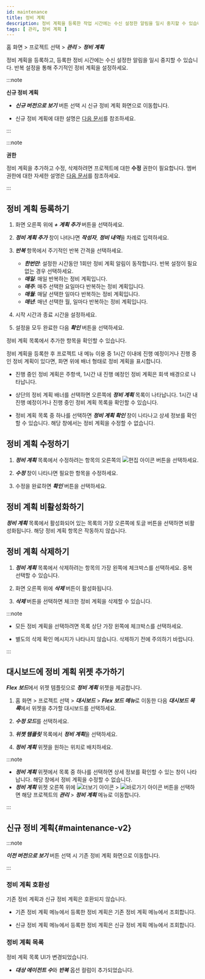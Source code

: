 ```yaml
---
id: maintenance
title: 정비 계획
description: 정비 계획을 등록한 작업 시간에는 수신 설정한 알림을 일시 중지할 수 있습니다.
tags: [ 관리, 정비 계획 ]
---
```


홈 화면 > 프로젝트 선택 > ***관리*** > ***정비 계획***

<ImgLang img='maintenance.png' desc='정비 계획' />

정비 계획을 등록하고, 등록한 정비 시간에는 수신 설정한 알림을 일시 중지할 수 있습니다. 반복 설정을 통해 주기적인 정비 계획을 설정하세요.

:::note 

**신규 정비 계획**

* ***신규 버전으로 보기*** 버튼 선택 시 신규 정비 계획 화면으로 이동합니다. 

* 신규 정비 계획에 대한 설명은 [다음 문서](#maintenance-v2)를 참조하세요.

:::

:::note

**권한**

정비 계획을 추가하고 수정, 삭제하려면 프로젝트에 대한 **수정** 권한이 필요합니다. 멤버 권한에 대한 자세한 설명은 [다음 문서](../project/project-structure#project-auth)를 참조하세요.

:::

## 정비 계획 등록하기

1. 화면 오른쪽 위에 ***+ 계획 추가*** 버튼을 선택하세요.

1. ***정비 계획 추가*** 창이 나타나면 ***작성자***, ***정비 내역***을 차례로 입력하세요.

    <ImgLang img='maintenance-add.png' desc='정비 계획 추가' />

1. ***반복*** 항목에서 주기적인 반복 간격을 선택하세요.

    * ***한번만***: 설정한 시간동안 1회만 정비 계획 알림이 동작합니다. 반복 설정이 필요 없는 경우 선택하세요.
    * ***매일***: 매일 반복하는 정비 계획입니다.
    * ***매주***: 매주 선택한 요일마다 반복하는 정비 계획입니다.
    * ***매월***: 매달 선택한 일마다 반복하는 정비 계획입니다.
    * ***매년***: 매년 선택한 월, 일마다 반복하는 정비 계획입니다.

1. 시작 시간과 종료 시간을 설정하세요.

1. 설정을 모두 완료한 다음 ***확인*** 버튼을 선택하세요.

정비 계획 목록에서 추가한 항목을 확인할 수 있습니다. 

정비 계획을 등록한 후 프로젝트 내 메뉴 이용 중 1시간 이내에 진행 예정이거나 진행 중인 정비 계획이 있다면, 화면 위에 배너 형태로 정비 계획을 표시합니다.

<ImgLang img='maintenance-header.png' desc='정비 계획 헤더 배너' />

* 진행 중인 정비 계획은 주항색, 1시간 내 진행 예정인 정비 계획은 회색 배경으로 나타납니다.

  <ImgLang img='progress-banner.png' desc='진행 중' />

  <ImgLang img='before-banner.png' desc='진행 예정' />

* 상단의 정비 계획 배너를 선택하면 오른쪽에 ***정비 계획*** 목록이 나타납니다. 1시간 내 진행 예정이거나 진행 중인 정비 계획 목록을 확인할 수 있습니다.

* 정비 계획 목록 중 하나를 선택하면 ***정비 계획 확인*** 창이 나타나고 상세 정보를 확인할 수 있습니다. 해당 창에서는 정비 계획을 수정할 수 없습니다.

## 정비 계획 수정하기

1. ***정비 계획*** 목록에서 수정하려는 항목의 오른쪽의 ![편집 아이콘](/img/ico-edit.svg) 버튼을 선택하세요. 

1. ***수정*** 창이 나타나면 필요한 항목을 수정하세요. 

1. 수정을 완료하면 ***확인*** 버튼을 선택하세요.

## 정비 계획 비활성화하기

***정비 계획*** 목록에서 활성화되어 있는 목록의 가장 오른쪽에 토글 버튼을 선택하면 비활성화됩니다. 해당 정비 계획 항목은 작동하지 않습니다.

## 정비 계획 삭제하기

1. ***정비 계획*** 목록에서 삭제하려는 항목의 가장 왼쪽에 체크박스를 선택하세요. 중복 선택할 수 있습니다.

1. 화면 오른쪽 위에 ***삭제*** 버튼이 활성화됩니다. 

1. ***삭제*** 버튼을 선택하면 체크한 정비 계획을 삭제할 수 있습니다.

:::note

* 모든 정비 계획을 선택하려면 목록 상단 가장 왼쪽에 체크박스를 선택하세요.

* 별도의 삭제 확인 메시지가 나타나지 않습니다. 삭제하기 전에 주의하기 바랍니다.

:::

## 대시보드에 정비 계획 위젯 추가하기

***Flex 보드***에서 위젯 템플릿으로 ***정비 계획*** 위젯을 제공합니다. 

<ImgLang img='maintenance-widget.png' desc='정비 계획 위젯' />

1. 홈 화면 > 프로젝트 선택 > ***대시보드*** > ***Flex 보드 메뉴***로 이동한 다음 ***대시보드 목록***에서 위젯을 추가할 대시보드를 선택하세요.

1. ***수정 모드***를 선택하세요.

1. ***위젯 템플릿*** 목록에서 ***정비 계획***을 선택하세요.

1. ***정비 계획*** 위젯을 원하는 위치로 배치하세요.

:::note

* ***정비 계획*** 위젯에서 목록 중 하나를 선택하면 상세 정보를 확인할 수 있는 창이 나타납니다. 해당 창에서 정비 계획을 수정할 수 없습니다.
* ***정비 계획*** 위젯 오른쪽 위에 ![더보기 아이콘](/img/ico-more.svg) > ![바로가기 아이콘](/img/ico-shortcut.svg) 버튼을 선택하면 해당 프로젝트의 ***관리*** > ***정비 계획*** 메뉴로 이동합니다.

:::

## 신규 정비 계획{#maintenance-v2}

:::note 

***이전 버전으로 보기*** 버튼 선택 시 기존 정비 계획 화면으로 이동합니다. 

:::

### 정비 계획 호환성

기존 정비 계획과 신규 정비 계획은 호환되지 않습니다. 

  * 기존 정비 계획 메뉴에서 등록한 정비 계획은 기존 정비 계획 메뉴에서 조회합니다.

  * 신규 정비 계획 메뉴에서 등록한 정비 계획은 신규 정비 계획 메뉴에서 조회합니다.


### 정비 계획 목록 

정비 계획 목록 UI가 변경되었습니다. 

* ***대상 에이전트 수***와 ***반복*** 옵션 컬럼이 추가되었습니다.